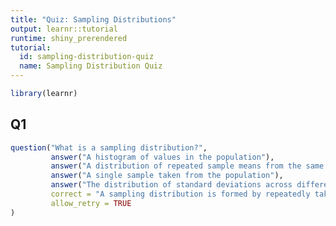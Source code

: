 ```yaml
---
title: "Quiz: Sampling Distributions"
output: learnr::tutorial
runtime: shiny_prerendered
tutorial:
  id: sampling-distribution-quiz
  name: Sampling Distribution Quiz
---
```


```r
library(learnr)
```

## Q1

```r

question("What is a sampling distribution?",
         answer("A histogram of values in the population"),
         answer("A distribution of repeated sample means from the same population", correct = TRUE),
         answer("A single sample taken from the population"),
         answer("The distribution of standard deviations across different datasets"),
         correct = "A sampling distribution is formed by repeatedly taking samples of the same size and calculating a statistic like the mean.",
         allow_retry = TRUE
)

```

